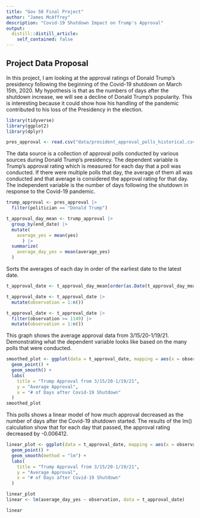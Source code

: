 ```yaml
---
title: "Gov 50 Final Project"
author: "James McAffrey"
description: "Covid-19 Shutdown Impact on Trump's Approval"
output:
  distill::distill_article:
    self_contained: false
---
```


## Project Data Proposal

In this project, I am looking at the approval ratings of Donald Trump’s presidency following the beginning of the Covid-19 shutdown on March 15th, 2020. My hypothesis is that as the numbers of days after the shutdown increase, we will see a decline of Donald Trump’s popularity. This is interesting because it could show how his handling of the pandemic contributed to his loss of the Presidency in the election.
 
```r
library(tidyverse)
library(ggplot2)
library(dplyr)

pres_approval <- read.csv("data/president_approval_polls_historical.csv")

```
\newpage


The data source is a collection of approval polls conducted by various sources during Donald Trump’s presidency. The dependent variable is Trump’s approval rating which is measured for each day that a poll was conducted. If there were multiple polls that day, the average of them all was conducted and that average is considered the approval rating for that day.  The independent variable is the number of days following the shutdown in response to the Covid-19 pandemic.  

```r
trump_approval <- pres_approval |>
  filter(politician == "Donald Trump")

t_approval_day_mean <- trump_approval |>
  group_by(end_date) |>
  mutate(
    average_yes = mean(yes) 
      ) |>
  summarize(
    average_day_yes = mean(average_yes)
  )
```

Sorts the averages of each day in order of the earliest date to the latest date.
```r
t_approval_date <- t_approval_day_mean[order(as.Date(t_approval_day_mean$end_date, format="%m/%d/%Y")),]

t_approval_date <- t_approval_date |>
  mutate(observation = 1:n())

t_approval_date <- t_approval_date |> 
  filter(observation >= 1149) |>
  mutate(observation = 1:n()) 
```


This graph shows the average approval data from 3/15/20-1/19/21. Demonstrating what the dependent variable looks like based on the many polls that were conducted.
```r
smoothed_plot <- ggplot(data = t_approval_date, mapping = aes(x = observation, y = average_day_yes)) +
  geom_point() +
  geom_smooth() +
  labs(
    title = "Trump Approval from 3/15/20-1/19/21",
    y = "Average Approval",
    x = "# of Days after Covid-19 Shutdown"
  )
smoothed_plot
```


This polls shows a linear model of how much approval decreased as the number of days after the Covid-19 shutdown started. The results of the lm() calculation show that for each day that passed, the approval rating decreased by -0.006412. 
```r
linear_plot <- ggplot(data = t_approval_date, mapping = aes(x = observation, y = average_day_yes)) +
  geom_point() +
  geom_smooth(method = "lm") +
  labs(
    title = "Trump Approval from 3/15/20-1/19/21",
    y = "Average Approval",
    x = "# of Days after Covid-19 Shutdown"
  )

linear_plot
linear <- lm(average_day_yes ~ observation, data = t_approval_date)

linear

```















